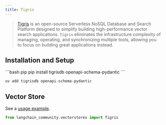```yaml
---
title: Tigris
---
```


> [Tigris](https://tigrisdata.com) is an open-source Serverless NoSQL Database and Search Platform designed to simplify building high-performance vector search applications.
> `Tigris` eliminates the infrastructure complexity of managing, operating, and synchronizing multiple tools, allowing you to focus on building great applications instead.

## Installation and Setup


<CodeGroup>
```bash pip
pip install tigrisdb openapi-schema-pydantic
```

```bash uv
uv add tigrisdb openapi-schema-pydantic
```
</CodeGroup>

## Vector Store

See a [usage example](/oss/integrations/vectorstores/tigris).

```python
from langchain_community.vectorstores import Tigris
```
